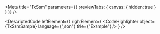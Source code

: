 
<Meta title="TxSsm" parameters={{ previewTabs: { canvas: { hidden: true } } }} />

<DescriptedCode
  leftElement={<TxSsmDesc />}
  rightElement={
    <CodeHighlighter
      object={TxSsmSample}
      language={"json"}
      title={"Example"}
    />
  }
/>

<TxSsmGetQueryFunctionIndex />

<TxSsmListQueryFunctionIndex />

